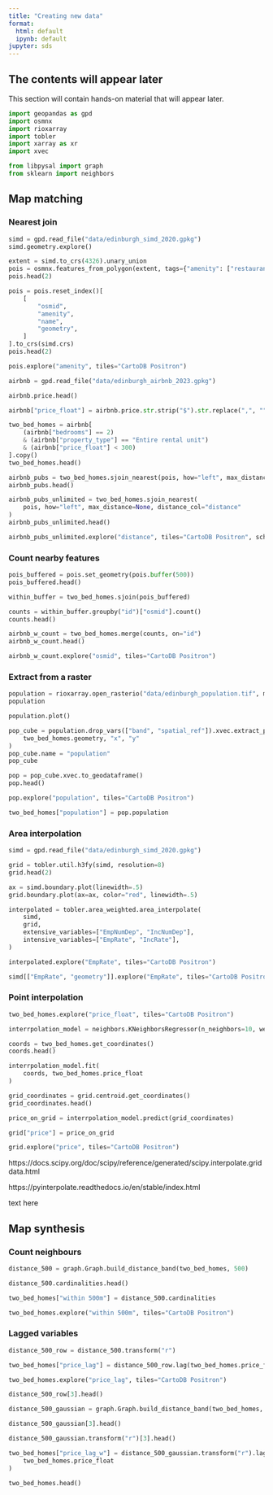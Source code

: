 ```yaml
---
title: "Creating new data"
format:
  html: default
  ipynb: default
jupyter: sds
---
```


::: {.callout-note appearance="simple"}

## The contents will appear later

This section will contain hands-on material that will appear later.

:::


```python
import geopandas as gpd
import osmnx
import rioxarray
import tobler
import xarray as xr
import xvec

from libpysal import graph
from sklearn import neighbors
```

## Map matching

### Nearest join

```python
simd = gpd.read_file("data/edinburgh_simd_2020.gpkg")
simd.geometry.explore()
```
```python
extent = simd.to_crs(4326).unary_union
pois = osmnx.features_from_polygon(extent, tags={"amenity": ["restaurant", "bar"]})
pois.head(2)
```

```python
pois = pois.reset_index()[
    [
        "osmid",
        "amenity",
        "name",
        "geometry",
    ]
].to_crs(simd.crs)
pois.head(2)
```

```python
pois.explore("amenity", tiles="CartoDB Positron")
```

```python
airbnb = gpd.read_file("data/edinburgh_airbnb_2023.gpkg")
```

```python
airbnb.price.head()
```

```python
airbnb["price_float"] = airbnb.price.str.strip("$").str.replace(",", "").astype(float)
```

```python
two_bed_homes = airbnb[
    (airbnb["bedrooms"] == 2)
    & (airbnb["property_type"] == "Entire rental unit")
    & (airbnb["price_float"] < 300)
].copy()
two_bed_homes.head()
```

```python
airbnb_pubs = two_bed_homes.sjoin_nearest(pois, how="left", max_distance=100)
airbnb_pubs.head()
```

```python
airbnb_pubs_unlimited = two_bed_homes.sjoin_nearest(
    pois, how="left", max_distance=None, distance_col="distance"
)
airbnb_pubs_unlimited.head()
```

```python
airbnb_pubs_unlimited.explore("distance", tiles="CartoDB Positron", scheme="naturalbreaks")
```

### Count nearby features

```python
pois_buffered = pois.set_geometry(pois.buffer(500))
pois_buffered.head()
```

```python
within_buffer = two_bed_homes.sjoin(pois_buffered)
```

```python
counts = within_buffer.groupby("id")["osmid"].count()
counts.head()
```

```python
airbnb_w_count = two_bed_homes.merge(counts, on="id")
airbnb_w_count.head()
```

```python
airbnb_w_count.explore("osmid", tiles="CartoDB Positron")
```

### Extract from a raster

```python
population = rioxarray.open_rasterio("data/edinburgh_population.tif", masked=True).squeeze()
population
```

```python
population.plot()
```

```python
pop_cube = population.drop_vars(["band", "spatial_ref"]).xvec.extract_points(
    two_bed_homes.geometry, "x", "y"
)
pop_cube.name = "population"
pop_cube
```

```python
pop = pop_cube.xvec.to_geodataframe()
pop.head()
```

```python
pop.explore("population", tiles="CartoDB Positron")
```

```python
two_bed_homes["population"] = pop.population
```

### Area interpolation

```python
simd = gpd.read_file("data/edinburgh_simd_2020.gpkg")
```

```python
grid = tobler.util.h3fy(simd, resolution=8)
grid.head(2)
```

```python
ax = simd.boundary.plot(linewidth=.5)
grid.boundary.plot(ax=ax, color="red", linewidth=.5)
```

```python
interpolated = tobler.area_weighted.area_interpolate(
    simd,
    grid,
    extensive_variables=["EmpNumDep", "IncNumDep"],
    intensive_variables=["EmpRate", "IncRate"],
)
```

```python
interpolated.explore("EmpRate", tiles="CartoDB Positron")
```

```python
simd[["EmpRate", "geometry"]].explore("EmpRate", tiles="CartoDB Positron")
```

### Point interpolation

```python
two_bed_homes.explore("price_float", tiles="CartoDB Positron")
```

```python
interrpolation_model = neighbors.KNeighborsRegressor(n_neighbors=10, weights="distance")
```

```python
coords = two_bed_homes.get_coordinates()
coords.head()
```

```python
interrpolation_model.fit(
    coords, two_bed_homes.price_float
)
```

```python
grid_coordinates = grid.centroid.get_coordinates()
grid_coordinates.head()
```

```python
price_on_grid = interrpolation_model.predict(grid_coordinates)
```

```python
grid["price"] = price_on_grid
```

```python
grid.explore("price", tiles="CartoDB Positron")
```

::: {.callout-tip}

https://docs.scipy.org/doc/scipy/reference/generated/scipy.interpolate.griddata.html

https://pyinterpolate.readthedocs.io/en/stable/index.html
:::

text here

## Map synthesis

### Count neighbours

```python
distance_500 = graph.Graph.build_distance_band(two_bed_homes, 500)
```

```python
distance_500.cardinalities.head()
```

```python
two_bed_homes["within 500m"] = distance_500.cardinalities
```

```python
two_bed_homes.explore("within 500m", tiles="CartoDB Positron")
```

### Lagged variables

```python
distance_500_row = distance_500.transform("r")
```

```python
two_bed_homes["price_lag"] = distance_500_row.lag(two_bed_homes.price_float)
```

```python
two_bed_homes.explore("price_lag", tiles="CartoDB Positron")
```

```python
distance_500_row[3].head()
```

```python
distance_500_gaussian = graph.Graph.build_distance_band(two_bed_homes, 500, binary=False)
```

```python
distance_500_gaussian[3].head()
```

```python
distance_500_gaussian.transform("r")[3].head()
```

```python
two_bed_homes["price_lag_w"] = distance_500_gaussian.transform("r").lag(
    two_bed_homes.price_float
)
```

```python
two_bed_homes.head()
```